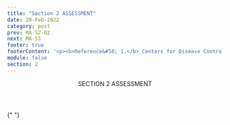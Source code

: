 ```yaml
---
title: "Section 2 ASSESSMENT"
date: 20-Feb-2022
category: post
prev: MA-S2-Q2
next: MA-S3
footer: true
footerContent: '<p><b>Reference&#58; 1.</b> Centers for Disease Control and Prevention. HIV Treatment. April 20, 2022. Accessed May 19, 2022.<a href="https://www.cdc.gov/hiv/basics/livingwithhiv/treatment.html"> https://www.cdc.gov/hiv/basics/livingwithhiv/treatment.html</a></p>'
module: false
section: 2
---
```


<Header>
  SECTION 2<span className="text-red"> ASSESSMENT</span>
</Header>

{" "}

<Quiz
  title="If an HIV or STI test result is negative, no more testing is necessary."
  options="True
  False"
  answer="1"
  response="Those who are sexually active should continue to get screened for HIV and STIs based on frequencies determined by CDC guidelines.<sup>1</sup>"
/>
